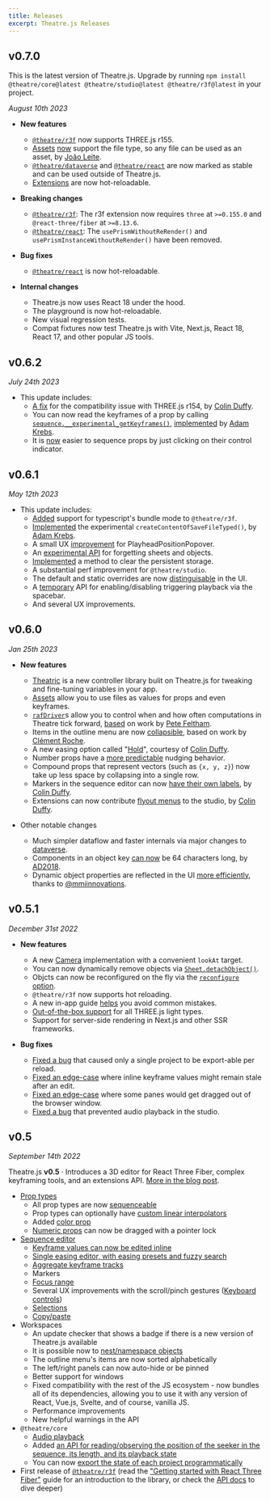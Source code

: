 ```yaml
---
title: Releases
excerpt: Theatre.js Releases
---
```


## v0.7.0

This is the latest version of Theatre.js. Upgrade by running `npm install @theatre/core@latest @theatre/studio@latest @theatre/r3f@latest` in your project.

_August 10th 2023_

- **New features**

  - [`@theatre/r3f`](/docs/latest/extensions/react-three-fiber) now supports THREE.js r155.
  - [Assets](/docs/latest/manual/assets) [now](https://github.com/theatre-js/theatre/pull/408) support the file type, so any file can be used as an asset, by [João Leite](https://github.com/joaogsleite).
  - [`@theatre/dataverse`](https://github.com/theatre-js/theatre/blob/main/packages/dataverse) and [`@theatre/react`](https://github.com/theatre-js/theatre/blob/main/packages/react) are now marked as stable and can be used outside of Theatre.js.
  - [Extensions](/docs/latest/manual/authoring-extensions) are now hot-reloadable.

- **Breaking changes**

  - [`@theatre/r3f`](/docs/latest/extensions/react-three-fiber): The r3f extension now requires `three` at `>=0.155.0` and `@react-three/fiber` at `>=8.13.6`.
  - [`@theatre/react`](https://github.com/theatre-js/theatre/blob/main/packages/react): The `usePrismWithoutReRender()` and `usePrismInstanceWithoutReRender()` have been removed.

- **Bug fixes**

  - [`@theatre/react`](https://github.com/theatre-js/theatre/blob/main/packages/react) is now hot-reloadable.

- **Internal changes**
  - Theatre.js now uses React 18 under the hood.
  - The playground is now hot-reloadable.
  - New visual regression tests.
  - Compat fixtures now test Theatre.js with Vite, Next.js, React 18, React 17, and other popular JS tools.

## v0.6.2

_July 24th 2023_

- This update includes:
  - [A fix](https://github.com/theatre-js/theatre/pull/433) for the compatibility issue with THREE.js r154, by [Colin Duffy](https://twitter.com/tomorrowevening).
  - You can now read the keyframes of a prop by calling [`sequence.__experimental_getKeyframes()`](/docs/latest/api/core#sequence.__experimental_getkeyframes_pointer_), [implemented](https://github.com/theatre-js/theatre/pull/426) by [Adam Krebs](https://github.com/akre54).
  - It is [now](https://github.com/theatre-js/theatre/pull/425) easier to sequence props by just clicking on their control indicator.

## v0.6.1

_May 12th 2023_

- This update includes:
  - [Added](https://github.com/theatre-js/theatre/commit/4d7373e1a9b4263923c0923d0e48976db65a10be) support for typescript's bundle mode to `@theatre/r3f`.
  - [Implemented](https://github.com/theatre-js/theatre/pull/391) the experimental `createContentOfSaveFileTyped()`, by [Adam Krebs](https://github.com/akre54).
  - A small UX [improvement](https://github.com/theatre-js/theatre/commit/6c7da6f653b452f1ce9d2995eae65606703598ab) for PlayheadPositionPopover.
  - An [experimental API](https://github.com/theatre-js/theatre/pull/393) for forgetting sheets and objects.
  - [Implemented](https://github.com/theatre-js/theatre/pull/142) a method to clear the persistent storage.
  - A substantial perf improvement for `@theatre/studio`.
  - The default and static overrides are now [distinguisable](https://github.com/theatre-js/theatre/commit/6f8e91ed5f6ed34a527553ec4c04b9e5b8316524) in the UI.
  - A [temporary](https://github.com/theatre-js/theatre/pull/386) API for enabling/disabling triggering playback via the spacebar.
  - And several UX improvements.

## v0.6.0

_Jan 25th 2023_

- **New features**

  - [Theatric](https://github.com/theatre-js/theatre/tree/main/packages/theatric) is a new controller library bulit on Theatre.js for tweaking and fine-tuning variables in your app.
  - [Assets](/docs/latest/manual/assets) allow you to use files as values for props and even keyframes.
  - [`rafDriver`](/docs/latest/manual/advanced#rafdrivers)s allow you to control when and how often computations in Theatre tick forward, [based](https://github.com/theatre-js/theatre/commit/d6498585295962c55a6d412e74ad7f65af86adb7) on work by [Pete Feltham](https://github.com/felthy).
  - Items in the outline menu are now [collapsible](https://github.com/theatre-js/theatre/pull/367), based on work by [Clément Roche](https://github.com/clementroche).
  - A new easing option called "[Hold](https://github.com/theatre-js/theatre/pull/360)", courtesy of [Colin Duffy](https://twitter.com/tomorrowevening).
  - Number props have a [more predictable](https://github.com/theatre-js/theatre/issues/314) nudging behavior.
  - Compound props that represent vectors (such as `{x, y, z}`) now take up less space by collapsing into a single row.
  - Markers in the sequence editor can now [have their own labels](https://github.com/theatre-js/theatre/pull/362), by [Colin Duffy](https://twitter.com/tomorrowevening).
  - Extensions can now contribute [flyout menus](https://github.com/theatre-js/theatre/pull/379) to the studio, by [Colin Duffy](https://twitter.com/tomorrowevening).

- Other notable changes
  - Much simpler dataflow and faster internals via major changes to [dataverse](https://github.com/theatre-js/theatre/pull/345).
  - Components in an object key [can now](https://github.com/theatre-js/theatre/pull/376) be 64 characters long, by [AD2018](https://github.com/AD2018).
  - Dynamic object properties are reflected in the UI [more efficiently](https://github.com/theatre-js/theatre/commit/c58bc694ee8dc45395336ff9add70b99d0dbaf3a), thanks to [\@mmiinnovations](https://github.com/mmiinnovations).

## v0.5.1

_December 31st 2022_

- **New features**

  - A new [Camera](docs/0.5/api/r3f#cameras) implementation with a convenient `lookAt` target.
  - You can now dynamically remove objects via [`Sheet.detachObject()`](/docs/latest/manual/objects#detaching-objects).
  - Objcts can now be reconfigured on the fly via the [`reconfigure` option](/docs/latest/manual/objects#reconfiguring-existing-objects).
  - `@theatre/r3f` now supports hot reloading.
  - A new in-app guide [helps](https://github.com/theatre-js/theatre/pull/320) you avoid common mistakes.
  - [Out-of-the-box support](https://github.com/theatre-js/theatre/pull/316) for all THREE.js light types.
  - Support for server-side rendering in Next.js and other SSR frameworks.

- **Bug fixes**
  - [Fixed a bug](https://github.com/theatre-js/theatre/pull/344) that caused only a single project to be export-able per reload.
  - [Fixed an edge-case](https://github.com/theatre-js/theatre/pull/340) where inline keyframe values might remain stale after an edit.
  - [Fixed an edge-case](https://github.com/theatre-js/theatre/pull/309) where some panes would get dragged out of the browser window.
  - [Fixed a bug](https://github.com/theatre-js/theatre/commit/27ef3cc1c9dfcca8d06bd53c5a7185f20c853114) that prevented audio playback in the studio.

## v0.5

_September 14th 2022_

Theatre.js **v0.5** · Introduces a 3D editor for React Three Fiber, complex keyframing tools, and an extensions API. [More in the blog post](/blog/theatre-05-is-out).

- [Prop types](/docs/0.5/manual/prop-types)
  - All prop types are now [sequenceable](/docs/0.5/manual/sequences#sequencing-props)
  - Prop types can optionally have [custom linear interpolators](/docs/0.5/api/core#docs-500-api-100-core-custom-interpolators)
  - Added [color prop](/docs/0.5/manual/prop-types#types.rgba_initval_)
  - [Numeric props](/docs/0.5/manual/prop-types#types.number_initval-options_) can now be dragged with a pointer lock
- [Sequence editor](/docs/0.5/manual/sequences)
  - [Keyframe values can now be edited inline](/docs/0.5/manual/sequences#editing-keyframe-values-in-the-inline-editor)
  - [Single easing editor, with easing presets and fuzzy search](/docs/0.5/manual/sequences#using-the-tween-editor)
  - [Aggregate keyframe tracks](/docs/0.5/manual/sequences#aggregate-keyframes)
  - Markers
  - [Focus range](/docs/0.5/manual/sequences#focus-range)
  - Several UX improvements with the scroll/pinch gestures ([Keyboard controls](/docs/0.5/manual/keyboard-shortcuts))
  - [Selections](/docs/0.5/manual/sequences#selections)
  - [Copy/paste](/docs/0.5/manual/sequences#copyingpasting-keyframes)
- Workspaces
  - An update checker that shows a badge if there is a new version of Theatre.js available
  - It is possible now to [nest/namespace objects](/docs/0.5/manual/objects#namespacing-objects)
  - The outline menu's items are now sorted alphabetically
  - The left/right panels can now auto-hide or be pinned
  - Better support for windows
  - Fixed compatibility with the rest of the JS ecosystem - now bundles all of its dependencies, allowing you to use it with any version of React, Vue.js, Svelte, and of course, vanilla JS.
  - Performance improvements
  - New helpful warnings in the API
- `@theatre/core`
  - [Audio playback](/docs/0.5/manual/audio)
  - Added [an API for reading/observing the position of the seeker in the sequence, its length, and its playback state](/docs/0.5/api/core#sequence.pointer-api)
  - You can now [export the state of each project programmatically](/docs/0.5/api/studio#studio.createcontentofsavefile-fn)
- First release of [`@theatre/r3f`](https://www.npmjs.com/package/@theatre/r3f) (read the ["Getting started with React Three Fiber"](/docs/0.5/getting-started/with-react-three-fiber) guide for an introduction to the library, or check the [API docs](/docs/0.5/api/r3f) to dive deeper)
